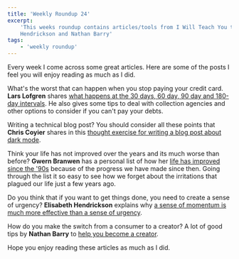 ```yaml
---
title: 'Weekly Roundup 24'
excerpt:
    'This weeks roundup contains articles/tools from I Will Teach You to be Rich, Chris Coyier, Gwern Branwen, Elisabeth
    Hendrickson and Nathan Barry'
tags:
    - 'weekly roundup'
---
```


Every week I come across some great articles. Here are some of the posts I feel you will enjoy reading as much as I did.

What's the worst that can happen when you stop paying your credit card. **Lars Lofgren** shares
[what happens at the 30 days, 60 day, 90 day and 180-day intervals](https://www.iwillteachyoutoberich.com/blog/stop-paying-credit-cards/).
He also gives some tips to deal with collection agencies and other options to consider if you can't pay your debts.

Writing a technical blog post? You should consider all these points that **Chris Coyier** shares in this
[thought exercise for writing a blog post about dark mode](https://css-tricks.com/lets-say-you-were-going-to-write-a-blog-post-about-dark-mode/).

Think your life has not improved over the years and its much worse than before? **Gwern Branwen** has a personal list of
how her [life has improved since the '90s](https://www.gwern.net/Improvements) because of the progress we have made
since then. Going through the list it so easy to see how we forget about the irritations that plagued our life just a
few years ago.

Do you think that if you want to get things done, you need to create a sense of urgency? **Elisabeth Hendrickson**
explains why
[a sense of momentum is much more effective than a sense of urgency](http://testobsessed.com/2020/02/momentum-urgency/).

How do you make the switch from a consumer to a creator? A lot of good tips by **Nathan Barry** to
[help you become a creator](https://nathanbarry.com/consumer-to-creator/).

Hope you enjoy reading these articles as much as I did.
